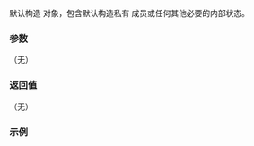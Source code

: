 {{cpp/regex/regex_traits/title|regex_traits}}
{{cpp/regex/regex_traits/navbar}}
{{dcl begin}}
{{dcl|1=
regex_traits();
}}
{{dcl end}}

默认构造 {{lc|std::regex_traits}} 对象，包含默认构造私有 {{lc|std::locale}} 成员或任何其他必要的内部状态。

===参数===
（无）

===返回值===
（无）

===示例===
{{example
|code=
#include &lt;iostream&gt;
#include &lt;regex&gt;

int main()
{
    std::locale::global(std::locale("en_US.utf8"));
    std::regex_traits&lt;char&gt; r1;
    std::regex_traits&lt;wchar_t&gt; r2;
    std::cout &lt;&lt; "正则表达式的本地环境为 " &lt;&lt; r1.getloc().name() &lt;&lt; '\n';
}
|output=
正则表达式的本地环境为 en_US.utf8
}}

{{langlinks|de|en|es|fr|it|ja|pt|ru}}